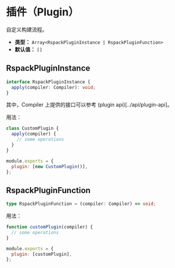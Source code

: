 # 插件（Plugin）

自定义构建流程。

- **类型：** `Array<RspackPluginInstance | RspackPluginFunction>`
- **默认值：** `[]`

## RspackPluginInstance

```ts
interface RspackPluginInstance {
  apply(compiler: Compiler): void;
}
```

其中，Compiler 上提供的接口可以参考 (plugin api)[../api/plugin-api]。

用法：

```js title=rspack.config.js
class CustomPlugin {
  apply(compiler) {
    // some operations
  }
}

module.exports = {
  plugin: [new CustomPlugin()],
};
```

## RspackPluginFunction

```ts
type RspackPluginFunction = (compiler: Compiler) => void;
```

用法：

```js title=rspack.config.js
function customPlugin(compiler) {
  // some operations
}

module.exports = {
  plugin: [customPlugin],
};
```
